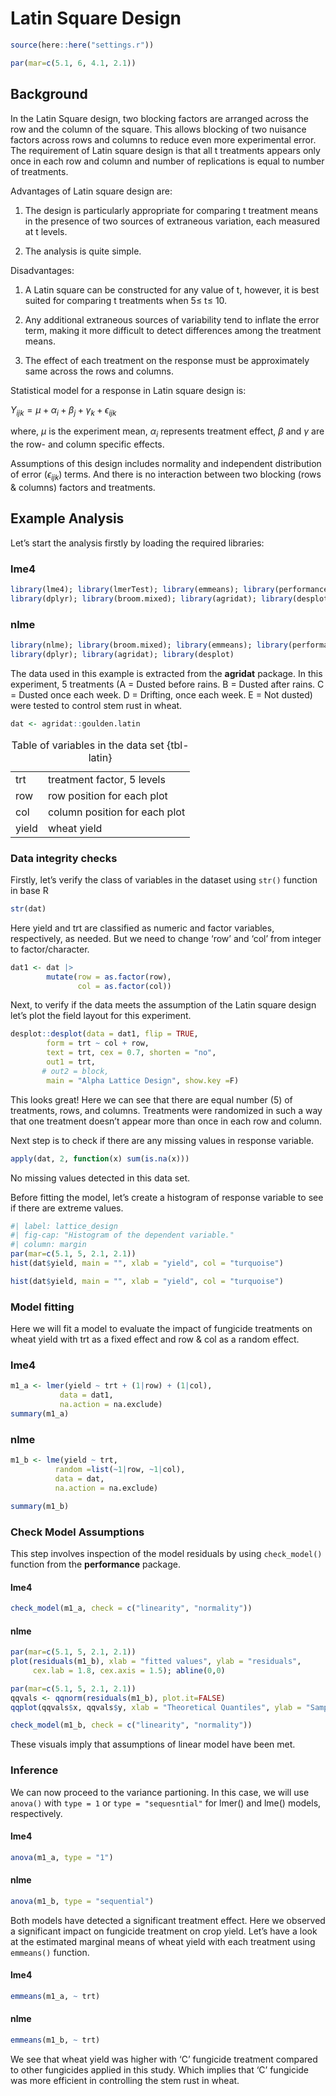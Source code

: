 # Latin Square Design

```r
source(here::here("settings.r"))

par(mar=c(5.1, 6, 4.1, 2.1))
```

## Background

In the Latin Square design, two blocking factors are arranged across the row and the column of the square. This allows blocking of two nuisance factors across rows and columns to reduce even more experimental error. The requirement of Latin square design is that all t treatments appears only once in each row and column and number of replications is equal to number of treatments.

Advantages of Latin square design are:

1.  The design is particularly appropriate for comparing t treatment means in the presence of two sources of extraneous variation, each measured at t levels.

2.  The analysis is quite simple.

Disadvantages:

1.  A Latin square can be constructed for any value of t, however, it is best suited for comparing t treatments when 5≤ t≤ 10.

2.  Any additional extraneous sources of variability tend to inflate the error term, making it more difficult to detect differences among the treatment means.

3.  The effect of each treatment on the response must be approximately same across the rows and columns.

Statistical model for a response in Latin square design is:

$Y_{ijk} = \mu + \alpha_i + \beta_j +  \gamma_k + \epsilon_{ijk}$

where, $\mu$ is the experiment mean, $\alpha_i$ represents treatment effect, $\beta$ and $\gamma$ are the row- and column specific effects.

Assumptions of this design includes normality and independent distribution of error ($\epsilon_{ijk}$) terms. And there is no interaction between two blocking (rows & columns) factors and treatments.

## Example Analysis

Let's start the analysis firstly by loading the required libraries:

::: panel-tabset
### lme4

```r
library(lme4); library(lmerTest); library(emmeans); library(performance)
library(dplyr); library(broom.mixed); library(agridat); library(desplot)
```

### nlme

```r
library(nlme); library(broom.mixed); library(emmeans); library(performance)
library(dplyr); library(agridat); library(desplot)
```
:::

The data used in this example is extracted from the **agridat** package. In this experiment, 5 treatments (A = Dusted before rains. B = Dusted after rains. C = Dusted once each week. D = Drifting, once each week. E = Not dusted) were tested to control stem rust in wheat.

```r
dat <- agridat::goulden.latin
```

|       |                               |
|-------|-------------------------------|
| trt   | treatment factor, 5 levels    |
| row   | row position for each plot    |
| col   | column position for each plot |
| yield | wheat yield                   |

: Table of variables in the data set {tbl-latin}

### Data integrity checks

Firstly, let's verify the class of variables in the dataset using `str()` function in base R

```r
str(dat)
```

Here yield and trt are classified as numeric and factor variables, respectively, as needed. But we need to change 'row' and 'col' from integer to factor/character.

```r
dat1 <- dat |> 
        mutate(row = as.factor(row),
               col = as.factor(col))
```

Next, to verify if the data meets the assumption of the Latin square design let's plot the field layout for this experiment.

```r

desplot::desplot(data = dat1, flip = TRUE,
        form = trt ~ col + row,         
        text = trt, cex = 0.7, shorten = "no", 
        out1 = trt,                          
       # out2 = block,  
        main = "Alpha Lattice Design", show.key =F) 

```

This looks great! Here we can see that there are equal number (5) of treatments, rows, and columns. Treatments were randomized in such a way that one treatment doesn't appear more than once in each row and column.

Next step is to check if there are any missing values in response variable.

```r
apply(dat, 2, function(x) sum(is.na(x)))
```

No missing values detected in this data set.

Before fitting the model, let's create a histogram of response variable to see if there are extreme values.

```r
#| label: lattice_design
#| fig-cap: "Histogram of the dependent variable."
#| column: margin
par(mar=c(5.1, 5, 2.1, 2.1))
hist(dat$yield, main = "", xlab = "yield", col = "turquoise")
```

```r
hist(dat$yield, main = "", xlab = "yield", col = "turquoise")
```

### Model fitting

Here we will fit a model to evaluate the impact of fungicide treatments on wheat yield with trt as a fixed effect and row & col as a random effect.

::: panel-tabset
### lme4

```r
m1_a <- lmer(yield ~ trt + (1|row) + (1|col),
           data = dat1,
           na.action = na.exclude)
summary(m1_a) 
```

### nlme

```r
m1_b <- lme(yield ~ trt,
          random =list(~1|row, ~1|col),
          data = dat, 
          na.action = na.exclude)

summary(m1_b)
```
:::

### Check Model Assumptions

This step involves inspection of the model residuals by using `check_model()` function from the **performance** package.

:::: panel-tabset
#### lme4

```r
check_model(m1_a, check = c("linearity", "normality"))
```

#### nlme

::: {.column-body layout-ncol="2"}
```r
par(mar=c(5.1, 5, 2.1, 2.1))
plot(residuals(m1_b), xlab = "fitted values", ylab = "residuals",
     cex.lab = 1.8, cex.axis = 1.5); abline(0,0)
```

```r
par(mar=c(5.1, 5, 2.1, 2.1))
qqvals <- qqnorm(residuals(m1_b), plot.it=FALSE)
qqplot(qqvals$x, qqvals$y, xlab = "Theoretical Quantiles", ylab = "Sample Quantiles", cex.lab = 1.7, cex.axis = 1.5); qqline(residuals(m1_b))
```
:::

```r
check_model(m1_b, check = c("linearity", "normality"))
```
::::

These visuals imply that assumptions of linear model have been met.

### Inference

We can now proceed to the variance partioning. In this case, we will use `anova()` with `type = 1` or `type = "sequesntial"` for lmer() and lme() models, respectively.

::: panel-tabset
#### lme4

```r
anova(m1_a, type = "1")
```

#### nlme

```r
anova(m1_b, type = "sequential")
```
:::

Both models have detected a significant treatment effect. Here we observed a significant impact on fungicide treatment on crop yield. Let's have a look at the estimated marginal means of wheat yield with each treatment using `emmeans()` function.

::: panel-tabset
#### lme4

```r
emmeans(m1_a, ~ trt)
```

#### nlme

```r
emmeans(m1_b, ~ trt)
```
:::

We see that wheat yield was higher with 'C' fungicide treatment compared to other fungicides applied in this study. Which implies that 'C' fungicide was more efficient in controlling the stem rust in wheat.
